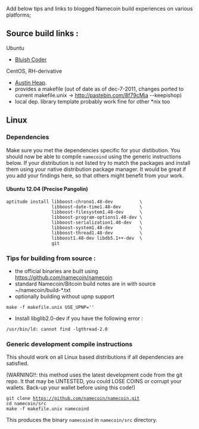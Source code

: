 Add below tips and links to blogged Namecoin build experiences on various platforms;

== Source build links : ==


Ubuntu

* [http://www.bluishcoder.co.nz/2011/05/12/namecoin-a-dns-alternative-based-on-bitcoin.html Bluish Coder]


CentOS, RH-derivative 

* [http://blog.austinheap.com/compiling-namecoin-on-centos/ Austin Heap].
* provides a makefile (out of date as of dec-7-2011, changes ported to current makefile.unix -> http://pastebin.com/8f79cMja --keepishop)
* local dep. library template probably work fine for other *nix too

==Linux==

===Dependencies===

Make sure you met the dependencies specific for your distibution. You should now be able to compile <tt>namecoind</tt> using the generic instructions below. If your distribution is not listed try to match the packages and install them using your native distribution package manager. It would be great if you add your findings here, so that others might benefit from your work.

====Ubuntu 12.04 (Precise Pangolin)====

 aptitude install libboost-chrono1.48-dev          \
                  libboost-date-time1.48-dev       \
                  libboost-filesystem1.48-dev      \
                  libboost-program-options1.48-dev \
                  libboost-serialization1.48-dev   \
                  libboost-system1.48-dev          \
                  libboost-thread1.48-dev          \
                  libboost1.48-dev libdb5.1++-dev  \
                  git


=== Tips for building from source : ===

* the official binaries are built using https://github.com/namecoin/namecoin
* standard Namecoin/Bitcoin build notes are in with source ~/namecoin/build-*.txt
* optionally building without upnp support
 make -f makefile.unix USE_UPNP=''
* Install libglib2.0-dev if you have the following error :
 /usr/bin/ld: cannot find -lgthread-2.0

===Generic development compile instructions===

This should work on all Linux based distributions if all dependencies are satisfied. 

(WARNING!!: this method uses the latest development code from the git repo. It that may be UNTESTED, you could LOSE COINS or corrupt your wallets. Back-up your wallet before using this code!)

 git clone https://github.com/namecoin/namecoin.git
 cd namecoin/src
 make -f makefile.unix namecoind

This produces the binary <tt>namecoind</tt> in <tt>namecoin/src</tt> directory.